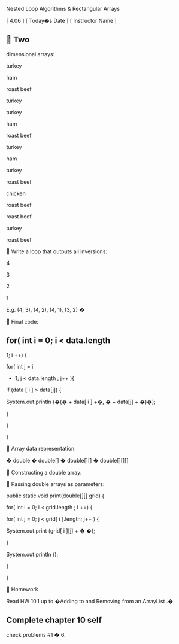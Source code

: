 
Nested Loop Algorithms & 
Rectangular Arrays


[ 4.06 
] [ Today�s Date ] [ Instructor Name ]



Two
-
dimensional arrays:


turkey


ham


roast beef


turkey




turkey


ham


roast beef


turkey


ham


turkey


roast beef


chicken


roast beef


roast beef


turkey


roast beef





Write a loop that outputs all inversions:


4


3


2


1




E.g. (4, 3), (4, 2), (4, 1), (3, 2) �



Final code:


for(
int
i
= 0; 
i
< 
data.length
-
1; 
i
++) {


for(
int
j = 
i
+ 1; j < 
data.length
; 
j++
){


if (data [
i
] > data[j]) {


System.out.println
(�(� + data[
i
] +�, � + data[j] + �)�);


}


}


}



Array data representation:


�
double
�
double[]
�
double[][]
�
double[][][]



Constructing a double array:



Passing double arrays as parameters:


public static void print(double[][] grid) {


for(
int
i
= 0; 
i
< 
grid.length
; 
i
++) {


for(
int
j = 0; j < grid[
i
].length; 
j++
) {


System.out.print
(grid[
i
][j] + � �);


}


System.out.println
();


}


}



Homework


Read HW 10.1 up to �Adding to and Removing from an 
ArrayList
.�


Complete chapter 10 self
-
check problems #1 
�
6. 

